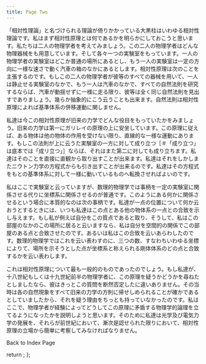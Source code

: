 ```yaml
---
title: Page Two
---
```



「相対性理論」と名づけられる理論が倚りかかっている大黒柱はいわゆる相対性理論です。私はまず相対性原理とは何であるかを明らかにしておこうと思います。私たちは二人の物理学者を考えてみましょう。この二人の物理学者はどんな物理器械をも用意しています。そして各々一つの実験室をもっています。一人の物理学者の実験室はどこか普通の場所にあるとし、もう一人の実験室は一定の方向に一様な速さで動く汽車の箱のなかにあるとします。相対性原理は次のことを主張するのです。もしこの二人の物理学者が彼等のすべての器械を用いて、一人は静止せる実験室のなかで、もう一人は汽車のなかで、すべての自然法則を研究するならば、汽車が動揺せずに一様に走る限り、彼等は全く同じ自然法則を見出すでありましょう。幾らか抽象的にこう云うことも出来ます。自然法則は相対性原理によれば基準体系の併移運動に関しません。

私達は今この相対性原理が旧来の力学でどんな役目をもっていたかをみましょう。旧来の力学は第一にガリレイの原理の上に安坐しています。この原理に従えば、ある物体は他の物体の作用を受けない限り、直線的な一様な運動にあります。もしこの法則が上に云うた実験室の一方に対して成り立つ［＃「成り立つ」は底本では「成リ立つ」］ならば、それはまた第二に対しても成り立ちます。私達はそのことを直接に直観から取り出すことが出来ます。私達はそれをしかしまたニウトン力学の方程式からも引き出すことが出来るのです。私達はその方程式をもとの基準体系に対して一様に動いているものへ転換させればよいのです。

私はここで実験室と云っていますが、数理的物理学では事柄を一定の実験室に関係させる代りに坐標系に関係させるのが普通です。このようにある何かに関係させるという場合に本質的なのは次の事柄です。私達が一点の位置について何か云おうとするときには、いつも私達はこの点とある他の物体系の一点との合致を示し与えます。もし私が例えば自分をこの質点であると取り、そうして、私はこの部屋のなかのこの場所に居ると云いますなら、私は自分を空間的の関係でこの部屋のある点と合致させたのです。あるいは私はこの合致を云いあらわしたのです。数理的物理学ではこれを云い表わすのに、三つの数、すなわちいわゆる坐標によりて、場所を示そうとした点が坐標系と称えられる剛体体系のどの点と合致するかを云い表わします。

これは相対性原理について最も一般的のものであったのでしょう。もし私達が、十八世紀もしくは十九世紀前半の物理学者に、この原理を疑うかどうかを尋ねたとしましたなら、彼はきっとこの質問を断然否定したに違いありません。その当時は各の自然現象をすべて旧来の力学の方則に帰せしめられることが確かであるとしていましたから、それを疑う理由をちっとも持っていなかったのです。私はここで、物理学者が経験によってどうしてこの原理に矛盾する物理学的論理を立てるようになったかを説明しようと思います。そのために私達は光学及び電気力学の発展を、それらが前世紀において、漸次是認せられた限りにおいて、相対性原理の立場から簡単に考察してみなければなりません。

<Link to="/">
  Back to Index Page
</Link>


  return <Seo title="Page Two" />;
};
